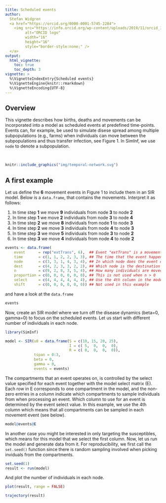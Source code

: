 ```yaml
---
title: Scheduled events
author:
  Stefan Widgren
  <a href="https://orcid.org/0000-0001-5745-2284">
    <img src="https://info.orcid.org/wp-content/uploads/2019/11/orcid_16x16.png"
         alt="ORCID logo"
         width="16"
         height="16"
         style="border-style:none;" />
  </a>
output:
  html_vignette:
    toc: true
    toc_depth: 3
vignette: >
  %\VignetteIndexEntry{Scheduled events}
  %\VignetteEngine{knitr::rmarkdown}
  %\VignetteEncoding{UTF-8}
---
```


## Overview

This vignette describes how births, deaths and movements can be
incorporated into a model as scheduled events at predefined
time-points.  Events can, for example, be used to simulate disese
spread among multiple subpopulations (e.g., farms) when individuals
can move between the subpopulations and thus transfer infection, see
Figure 1.  In SimInf, we use `node` to denote a subpopulation.

$~$

```r
knitr::include_graphics("img/temporal-network.svg")
```

## A first example

Let us define the **6** movement events in Figure 1 to include them in
an SIR model. Below is a `data.frame`, that contains the
movements. Interpret it as follows:

1. In time step **1** we move **9** individuals from node **3** to node **2**
2. In time step **1** we move **2** individuals from node **3** to node **4**
3. In time step **2** we move **8** individuals from node **1** to node **3**
4. In time step **2** we move **3** individuals from node **4** to node **3**
5. In time step **3** we move **5** individuals from node **3** to node **2**
6. In time step **3** we move **4** individuals from node **4** to node **2**

```r
events <- data.frame(
    event      = rep("extTrans", 6),  ## Event "extTrans" is a movement between nodes
    time       = c(1, 1, 2, 2, 3, 3), ## The time that the event happens
    node       = c(3, 3, 1, 4, 3, 4), ## In which node does the event occur
    dest       = c(4, 2, 3, 3, 2, 2), ## Which node is the destination node
    n          = c(9, 2, 8, 3, 5, 4), ## How many individuals are moved
    proportion = c(0, 0, 0, 0, 0, 0), ## This is not used when n > 0
    select     = c(4, 4, 4, 4, 4, 4), ## Use the 4th column in the model select matrix
    shift      = c(0, 0, 0, 0, 0, 0)) ## Not used in this example
```

and have a look at the `data.frame`

```r
events
```

Now, create an SIR model where we turn off the disease dynamics
(beta=0, gamma=0) to focus on the scheduled events. Let us start with
different number of individuals in each node.

```r
library(SimInf)

model <- SIR(u0 = data.frame(S = c(10, 15, 20, 25),
                             I = c( 5,  0,  0,  0),
                             R = c( 0,  0,  0,  0)),
             tspan = 0:3,
             beta = 0,
             gamma = 0,
             events = events)
```

The compartments that an event operates on, is controlled by the
select value specified for each event together with the model select
matrix (E). Each row in E corresponds to one compartment in the model,
and the non-zero entries in a column indicate which compartments to
sample individuals from when processing an event. Which column to use
for an event is determined by the event select value. In this example,
we use the 4th column which means that all compartments can be sampled
in each movement event (see below).

```r
model@events@E
```

In another case you might be interested in only targeting the
susceptibles, which means for this model that we select the first
column. Now, let us run the model and generate data from it. For
reproducibility, we first call the `set.seed()` function since there
is random sampling involved when picking inviduals from the
compartments.

```r
set.seed(1)
result <- run(model)
```

And plot the number of individuals in each node.

```r
plot(result, range = FALSE)
```

```r
trajectory(result)
```
